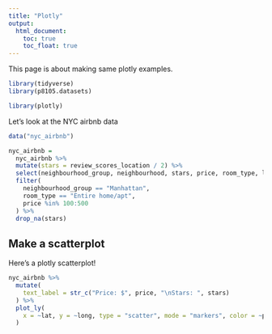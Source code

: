 ```yaml
---
title: "Plotly"
output: 
  html_document:
    toc: true
    toc_float: true
---
```


This page is about making same plotly examples.

```r
library(tidyverse)
library(p8105.datasets)

library(plotly)
```

Let's look at the NYC airbnb data

```r
data("nyc_airbnb")

nyc_airbnb =
  nyc_airbnb %>%
  mutate(stars = review_scores_location / 2) %>%
  select(neighbourhood_group, neighbourhood, stars, price, room_type, lat, long) %>%
  filter(
    neighbourhood_group == "Manhattan",
    room_type == "Entire home/apt",
    price %in% 100:500
  ) %>%
  drop_na(stars)
```

## Make a scatterplot

Here's a plotly scatterplot!

```r
nyc_airbnb %>%
  mutate(
    text_label = str_c("Price: $", price, "\nStars: ", stars)
  ) %>%
  plot_ly(
    x = ~lat, y = ~long, type = "scatter", mode = "markers", color = ~price, text = ~text_label, alpha = 0.5
  )
```

